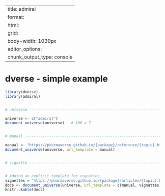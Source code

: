 
---
title: admiral
format: 
  html:
    grid:
      body-width: 1030px
editor_options: 
  chunk_output_type: console
---
# dverse - simple example

```r
library(dverse)
library(admiral)


# universe ----------------------------------------------------------------

universe <- c("admiral")
document_universe(universe)   # 186 x 7


# manual ------------------------------------------------------------------

manual <- "https://pharmaverse.github.io/{package}/reference/{topic}.html"
document_universe(universe, url_template = manual)


# vignette ----------------------------------------------------------------


# Adding an explicit template for vignettes
vignettes = "https://pharmaverse.github.io/{package}/articles/{topic}.html"
docs <- document_universe(universe, url_template = c(manual, vignettes))
knitr::kable(docs)
```


